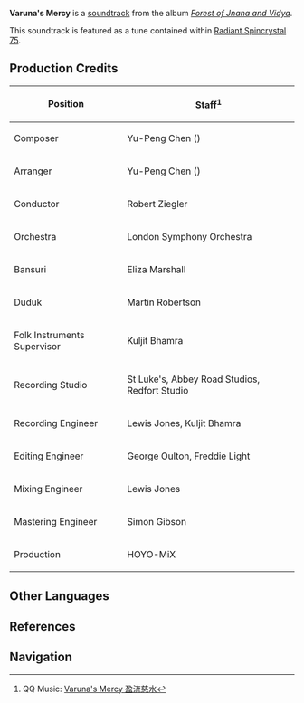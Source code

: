 {{Soundtrack Infobox
|title          =
|image          = Forest of Jnana and Vidya.png
|album          = Forest of Jnana and Vidya
|disc           = 2
|number         = 35
|featured       =
|featured2      =
|featured3      =
|featured_disc  =
|featured_disc2 =
|featured_disc3 =
|youtube_id     = 7w4ykl1n5oo
|spotify_id     = 3ofOP3uIyZz5mHoV80QJiP
|played_in      = Apam Woods
|during         = [[Apam Woods]] (Day)
|domain         =
|previous       = Resonant Chant in the Woods
|next           = Jungle Wanderers
}}
'''Varuna's Mercy''' is a [[soundtrack]] from the album ''[[Forest of Jnana and Vidya]]''.

This soundtrack is featured as a tune contained within [[Radiant Spincrystal 75]].

==Production Credits==
{| class="wikitable" style="text-align:left; height:0.5em"
! Position
! Staff<ref>QQ Music: [https://y.qq.com/n/ryqq/songDetail/000JOXgR3j9BnM Varuna's Mercy 盈流慈水]</ref>
|-
! Composer
| Yu-Peng Chen ({{zh|陈致逸}})
|-
! Arranger
| Yu-Peng Chen ({{zh|陈致逸}})
|-
! Conductor
| Robert Ziegler
|-
! Orchestra
| London Symphony Orchestra
|-
! Bansuri
| Eliza Marshall
|-
! Duduk
| Martin Robertson
|-
! Folk Instruments Supervisor
| Kuljit Bhamra
|-
! Recording Studio
| St Luke's, Abbey Road Studios, Redfort Studio
|-
! Recording Engineer
| Lewis Jones, Kuljit Bhamra
|-
! Editing Engineer
| George Oulton, Freddie Light
|-
! Mixing Engineer
| Lewis Jones
|-
! Mastering Engineer
| Simon Gibson
|-
! Production
| HOYO-MiX
|}
<!--
==Videos==
<gallery hideaddbutton="true" captionalign="center">
</gallery>

==Trivia==
-->
==Other Languages==
{{Other Languages
|en      = Varuna's Mercy
|zhs     = 盈流慈水
|zhs_rm  = Yíngliú Císhuǐ
|zht     = 盈流慈水
|zht_rm  = Yíngliú Císhuǐ
|zh_tl   = Overflow of a Merciful Heart
|ja      = ヴァルナの慈悲
|ja_rm   = Varuna no Jihi
|ja_tl   = Varuna's Mercy
|ko      = Varuna's Mercy<ref name="RS">{{Ref/Item|Radiant Spincrystal 75|note=Korean, Spanish, French, Russian, Thai, German, Indonesian, Portuguese, Turkish, Italian}}</ref>
|es      = Varuna's Mercy<ref name="RS" />
|fr      = Varuna's Mercy<ref name="RS" />
|ru      = Varuna's Mercy<ref name="RS" />
|th      = Varuna's Mercy<ref name="RS" />
|vi      = Lòng Từ Bi Của Varuna
|vi_tl   = 
|de      = Varuna’s Mercy<ref name="RS" />
|id      = Varuna's Mercy<ref name="RS" />
|pt      = Varuna's Mercy<ref name="RS" />
|tr      = Varuna's Mercy<ref name="RS" />
|it      = Compassione di Varuna<ref name="RS" />
|it_tl   = Varuna's Compassion
}}

==References==
{{Reflist}}

==Navigation==
{{Soundtrack Navbox|Forest of Jnana and Vidya}}